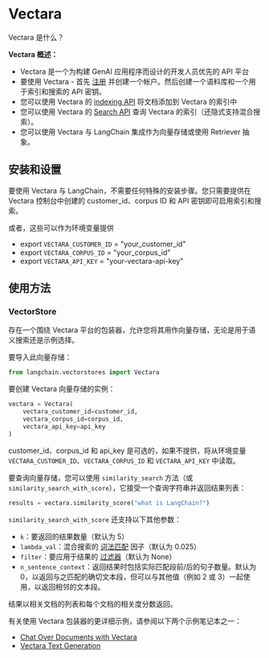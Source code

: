 # Vectara


Vectara 是什么？

**Vectara 概述：**
- Vectara 是一个为构建 GenAI 应用程序而设计的开发人员优先的 API 平台
- 要使用 Vectara - 首先 [注册](https://console.vectara.com/signup) 并创建一个帐户。然后创建一个语料库和一个用于索引和搜索的 API 密钥。
- 您可以使用 Vectara 的 [indexing API](https://docs.vectara.com/docs/indexing-apis/indexing) 将文档添加到 Vectara 的索引中
- 您可以使用 Vectara 的 [Search API](https://docs.vectara.com/docs/search-apis/search) 查询 Vectara 的索引（还隐式支持混合搜索）。
- 您可以使用 Vectara 与 LangChain 集成作为向量存储或使用 Retriever 抽象。

## 安装和设置
要使用 Vectara 与 LangChain，不需要任何特殊的安装步骤。您只需要提供在 Vectara 控制台中创建的 customer_id、corpus ID 和 API 密钥即可启用索引和搜索。

或者，这些可以作为环境变量提供
- export `VECTARA_CUSTOMER_ID` = "your_customer_id"
- export `VECTARA_CORPUS_ID` = "your_corpus_id"
- export `VECTARA_API_KEY` = "your-vectara-api-key"

## 使用方法

### VectorStore

存在一个围绕 Vectara 平台的包装器，允许您将其用作向量存储，无论是用于语义搜索还是示例选择。

要导入此向量存储：
```python
from langchain.vectorstores import Vectara
```

要创建 Vectara 向量存储的实例：
```python
vectara = Vectara(
    vectara_customer_id=customer_id, 
    vectara_corpus_id=corpus_id, 
    vectara_api_key=api_key
)
```
customer_id、corpus_id 和 api_key 是可选的，如果不提供，将从环境变量 `VECTARA_CUSTOMER_ID`、`VECTARA_CORPUS_ID` 和 `VECTARA_API_KEY` 中读取。

要查询向量存储，您可以使用 `similarity_search` 方法（或 `similarity_search_with_score`），它接受一个查询字符串并返回结果列表：
```python
results = vectara.similarity_score("what is LangChain?")
```

`similarity_search_with_score` 还支持以下其他参数：
- `k`：要返回的结果数量（默认为 5）
- `lambda_val`：混合搜索的 [词法匹配](https://docs.vectara.com/docs/api-reference/search-apis/lexical-matching) 因子（默认为 0.025）
- `filter`：要应用于结果的 [过滤器](https://docs.vectara.com/docs/common-use-cases/filtering-by-metadata/filter-overview)（默认为 None）
- `n_sentence_context`：返回结果时包括实际匹配段前/后的句子数量。默认为 0，以返回与之匹配的确切文本段，但可以与其他值（例如 2 或 3）一起使用，以返回相邻的文本段。

结果以相关文档的列表和每个文档的相关度分数返回。


有关使用 Vectara 包装器的更详细示例，请参阅以下两个示例笔记本之一：
* [Chat Over Documents with Vectara](./vectara/vectara_chat.html)
* [Vectara Text Generation](./vectara/vectara_text_generation.html)


